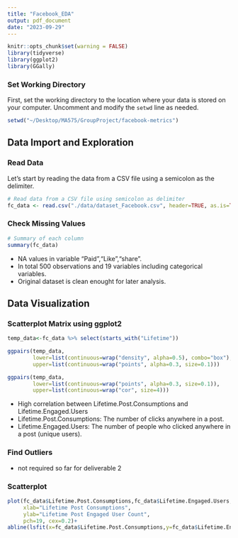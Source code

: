 ```yaml
---
title: "Facebook_EDA"
output: pdf_document
date: "2023-09-29"
---
```


```r
knitr::opts_chunk$set(warning = FALSE)
library(tidyverse)
library(ggplot2)
library(GGally)
```

### Set Working Directory

First, set the working directory to the location where your data is stored on your computer. Uncomment and modify the `setwd` line as needed.

```r
setwd("~/Desktop/MA575/GroupProject/facebook-metrics")
```

## Data Import and Exploration

### Read Data

Let's start by reading the data from a CSV file using a semicolon as the delimiter.

```r
# Read data from a CSV file using semicolon as delimiter
fc_data <- read.csv("./data/dataset_Facebook.csv", header=TRUE, as.is=TRUE, sep=';')
```

### Check Missing Values

```r
# Summary of each column
summary(fc_data)
```

-   NA values in variable "Paid","Like","share".
-   In total 500 observations and 19 variables including categorical variables.
-   Original dataset is clean enought for later analysis.

## Data Visualization

### Scatterplot Matrix using ggplot2

```r
temp_data<-fc_data %>% select(starts_with("Lifetime"))

ggpairs(temp_data,
        lower=list(continuous=wrap("density", alpha=0.5), combo="box"),
        upper=list(continuous=wrap("points", alpha=0.3, size=0.1)))

ggpairs(temp_data,
        lower=list(continuous=wrap("points", alpha=0.3, size=0.1)),
        upper=list(continuous=wrap("cor", size=4)))
```

-   High correlation between Lifetime.Post.Consumptions and Lifetime.Engaged.Users
-   Lifetime.Post.Consumptions: The number of clicks anywhere in a post.
-   Lifetime.Engaged.Users: The number of people who clicked anywhere in a post (unique users).

### Find Outliers

- not required so far for deliverable 2

### Scatterplot

```r
plot(fc_data$Lifetime.Post.Consumptions,fc_data$Lifetime.Engaged.Users,
     xlab="Lifetime Post Consumptions",
     ylab="Lifetime Post Engaged User Count",
     pch=19, cex=0.2)+
abline(lsfit(x=fc_data$Lifetime.Post.Consumptions,y=fc_data$Lifetime.Engaged.Users), col="blue")
```

